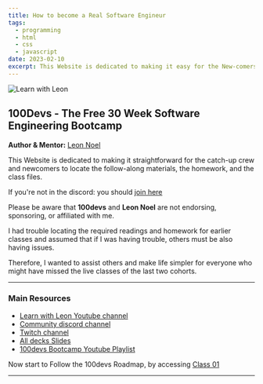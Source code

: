 ```yaml
---
title: How to become a Real Software Engineur
tags:
  - programming
  - html
  - css
  - javascript
date: 2023-02-10
excerpt: This Website is dedicated to making it easy for the New-comers & Catch-up-Crew to find the follow-along materials, the homework, and the class files.
---
```


![Learn with Leon](https://cdn.hashnode.com/res/hashnode/image/upload/v1670953726498/srISn-PoF.png?auto=compress)

## 100Devs - The Free 30 Week Software Engineering Bootcamp

**Author & Mentor:** [Leon Noel](https://leonnoel.com/100devs/)

This Website is dedicated to making it straightforward for the catch-up crew and newcomers to locate the follow-along materials, the homework, and the class files.

If you're not in the discord: you should [join here](https://discord.com/invite/zNxhjnmDPy)

Please be aware that **100devs** and **Leon Noel** are not endorsing, sponsoring, or affiliated with me.

I had trouble locating the required readings and homework for earlier classes and assumed that if I was having trouble, others must be also having issues.

Therefore, I wanted to assist others and make life simpler for everyone who might have missed the live classes of the last two cohorts.

---

### Main Resources

- [Learn with Leon Youtube channel ](https://www.youtube.com/@learnwithleon)
- [Community discord channel](https://leonnoel.com/discord)
- [Twitch channel ](https://leonnoel.com/twitch)
- [All decks Slides](https://slides.com/leonnoel/)
- [100devs Bootcamp Youtube Playlist](https://www.youtube.com/playlist?list=PLBf-QcbaigsKwq3k2YEBQS17xUwfOA3O3)

Now start to Follow the 100devs Roadmap, by accessing [Class 01](http://localhost:3000/blog/hundreddevs01)

---

